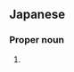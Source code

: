 ==Japanese==
{{ja-kanjitab|つぼ|い|yomi=k}}

===Proper noun===
{{ja-pos|proper|つぼい}}

# {{surname|lang=ja|sort=つぼい}}
